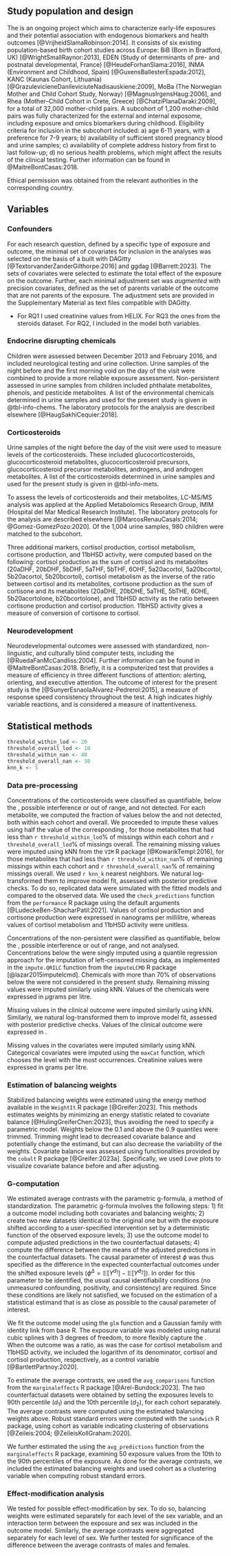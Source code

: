 ## Study population and design {#sec-design}

The \acr{helix} is an ongoing project which aims to characterize early-life exposures and their potential association with endogenous biomarkers and health outcomes [@VrijheidSlamaRobinson:2014]. It consists of six existing population-based birth cohort studies across Europe: BiB (Born in Bradford, UK) [@WrightSmallRaynor:2013], EDEN (Study of determinants of pre- and postnatal developmental, France) [@HeudeForhanSlama:2016], INMA (Environment and Childhood, Spain) [@GuxensBallesterEspada:2012], KANC (Kaunas Cohort, Lithuania) [@GrazulevicieneDanileviciuteNadisauskiene:2009], MoBa (The Norwegian Mother and Child Cohort Study, Norway) [@MagnusIrgensHaug:2006], and Rhea (Mother–Child Cohort in Crete, Greece) [@ChatziPlanaDaraki:2009], for a total of 32,000 mother-child pairs. A \acr{helix} subcohort of 1,200 mother-child pairs was fully characterized for the external and internal exposome, including exposure and omics biomarkers during childhood. Eligibility criteria for inclusion in the \acr{helix} subcohort included: a) age 6-11 years, with a preference for 7-9 years; b) availability of sufficient stored pregnancy blood and urine samples; c) availability of complete address history from first to last follow-up; d) no serious health problems, which might affect the results of the clinical testing. Further information can be found in @MaitreBontCasas:2018.

Ethical permission was obtained from the relevant authorities in the corresponding country.

## Variables {#sec-vars}

### Confounders {#sec-confounders}

For each research question, defined by a specific type of exposure and outcome, the minimal set of covariates for inclusion in the analyses was selected on the basis of a \acr{dag} built with DAGitty [@TextorvanderZanderGilthorpe:2016] and ggdag [@Barrett:2023]. The sets of covariates were selected to estimate the total effect of the exposure on the outcome. Further, each minimal adjustment set was *augmented* with precision covariates, defined as the set of parents variable of the outcome that are not parents of the exposure. The adjustment sets are provided in the Supplementary Material as text files compatible with DAGitty.

- For RQ1 I used creatinine values from HELIX. For RQ3 the ones from the steroids dataset. For RQ2, I included in the model both variables.

### Endocrine disrupting chemicals {#sec-edcs}

Children were assessed between December 2013 and February 2016, and included neurological testing and urine collection. Urine samples of the night before and the first morning void on the day of the visit were combined to provide a more reliable exposure assessment. Non-persistent \acr{edcs} assessed in urine samples from children included phthalate metabolites, phenols, and \acr{op} pesticide metabolites. A list of the environmental chemicals determined in urine samples and used for the present study is given in @tbl-info-chems. The laboratory protocols for the analysis are described elsewhere [@HaugSakhiCequier:2018].

### Corticosteroids {#sec-steroids}

Urine samples of the night before the day of the visit were used to measure levels of the corticosteroids. These included glucocorticosteroids, glucocorticosteroid metabolites, glucocorticosteroid precursors, glucocorticosteroid precursor metabolites, androgens, and androgen metabolites. A list of the corticosteroids determined in urine samples and used for the present study is given in @tbl-info-mets.

To assess the levels of corticosteroids and their metabolites, LC-MS/MS analysis was applied at the Applied Metabolomics Research Group, IMIM (Hospital del Mar Medical Research Institute). The laboratory protocols for the analysis are described elsewhere [@MarcosRenauCasals:2014; @Gomez-GomezPozo:2020]. Of the 1,004 urine samples, 980 children were matched to the \acr{helix} subcohort.

Three additional markers, cortisol production, cortisol metabolism, cortisone production, and 11bHSD activity, were computed based on the following: cortisol production as the sum of cortisol and its metabolites (20aDHF, 20bDHF, 5bDHF, 5aTHF, 5bTHF, 6OHF, 5a20acortol, 5a20bcortol, 5b20acortol, 5b20bcortol), cortisol metabolism as the inverse of the ratio between cortisol and its metabolites, cortisone production as the sum of cortisone and its metabolites (20aDHE, 20bDHE, 5aTHE, 5bTHE, 6OHE, 5b20acortolone, b20bcortolone), and 11bHSD activity as the ratio between cortisone production and cortisol production. 11bHSD activity gives a measure of conversion of cortisone to cortisol.

### Neurodevelopment {#sec-neurodevelopment}

Neurodevelopmental outcomes were assessed with standardized, non-linguistic, and culturally blind computer tests, including the \acr{ant} [@RuedaFanMcCandliss:2004]. Further information can be found in @MaitreBontCasas:2018. Briefly, it is a computerized test that provides a measure of efficiency in three different functions of attention: alerting, orienting, and executive attention. The outcome of interest for the present study is the \acr{hitrtse} [@SunyerEsnaolaAlvarez-Pedrerol:2015], a measure of response speed consistency throughout the test. A high \acr{hitrtse} indicates highly variable reactions, and is considered a measure of inattentiveness.

## Statistical methods {#sec-stat-methods}

```r
threshold_within_lod <- 20
threshold_overall_lod <- 10
threshold_within_nan <- 40
threshold_overall_nan <- 30
knn_k <- 5
```

### Data pre-processing {#sec-dat-preproc}

Concentrations of the corticosteroids were classified as quantifiable, below the \acr{loq}, possible interference or out of range, and not detected. For each metabolite, we computed the fraction of values below the \acr{loq} and not detected, both within each cohort and overall. We proceeded to impute these values using half the value of the corresponding \acr{lloq}, for those metabolites that had less than `r threshold_within_lod`% of missings within each cohort and `r threshold_overall_lod`% of missings overall.
The remaining missing values were imputed using kNN from the `VIM` R package [@KowarikTempl:2016], for those metabolites that had less than `r threshold_within_nan`% of remaining missings within each cohort and `r threshold_overall_nan`% of remaining missings overall. We used `r knn_k` nearest neighbors. We natural log-transformed them to improve model fit, assessed with posterior predictive checks. To do so, replicated data were simulated with the fitted models and compared to the observed data. We used the `check_predictions` function from the `performance` R package using the default arguments [@LudeckeBen-ShacharPatil:2021]. Values of cortisol production and cortisone production were expressed in nanograms per millilitre, whereas values of cortisol metabolism and 11bHSD activity were unitless.

Concentrations of the non-persistent \acr{edcs} were classified as quantifiable, below the \acr{lod}, possible interference or out of range, and not analysed. Concentrations below the \acr{lod} were singly imputed using a quantile regression approach for the imputation of left-censored missing data, as implemented in the `impute.QRILC` function from the `imputeLCMD` R package [@lazar2015imputelcmd]. Chemicals with more than 70% of observations below the \acr{lod} were not considered in the present study. Remaining missing values were imputed similarly using kNN. Values of the chemicals were expressed in $\mu$grams per litre.

Missing values in the clinical outcome were imputed similarly using kNN. Similarly, we natural log-transformed them to improve model fit, assessed with posterior predictive checks. Values of the clinical outcome were expressed in \acr{mss}.

Missing values in the covariates were imputed similarly using kNN. Categorical covariates were imputed using the `maxCat` function, which chooses the level with the most occurrences. Creatinine values were expressed in grams per litre.

### Estimation of balancing weights {#sec-weights-est}

Stabilized balancing weights were estimated using the energy method available in the `WeightIt` R package [@Greifer:2023]. This methods estimates weights by minimizing an energy statistic related to covariate balance [@HulingGreiferChen:2023], thus avoiding the need to specify a parametric model.
Weights below the 0.1 and above the 0.9 quantiles were trimmed. Trimming might lead to decreased covariate balance and potentially change the estimand, but can also decrease the variability of the weights.
Covariate balance was assessed using functionalities provided by the `cobalt` R package [@Greifer:2023a]. Specifically, we used *Love* plots to visualize covariate balance before and after adjusting.

### G-computation {#sec-gcomp}

We estimated average contrasts with the parametric g-formula, a method of standardization. The parametric g-formula involves the following steps: 1) fit a outcome model including both covariates and balancing weights; 2) create two new datasets identical to the original one but with the exposure shifted according to a user-specified intervention set by a deterministic function of the observed exposure levels; 3) use the outcome model to compute adjusted predictions in the two counterfactual datasets; 4) compute the difference between the means of the adjusted predictions in the counterfactual datasets. The causal parameter of interest $\phi$ was thus specified as the difference in the expected counterfactual outcomes under the shifted exposure levels $\left( \phi^\Delta = \mathbb{E} \left[ Y^{d_1} \right] - \mathbb{E} \left[ Y^{d_2} \right] \right)$. In order for this parameter to be identified, the usual causal identifiability conditions (no unmeasured confounding, positivity, and consistency) are required. Since these conditions are likely not satisfied, we focused on the estimation of a statistical estimand that is as close as possible to the causal parameter of interest.

We fit the outcome model using the `glm` function and a Gaussian family with identity link from base R. The exposure variable was modeled using natural cubic splines with 3 degrees of freedom, to more flexibly capture the \acr{adrf}. When the outcome was a ratio, as was the case for cortisol metabolism and 11bHSD activity, we included the logarithm of its denominator, cortisol and cortisol production, respectively, as a control variable [@BartlettPartnoy:2020].

To estimate the average contrasts, we used the `avg_comparisons` function from the `marginaleffects` R package [@Arel-Bundock:2023]. The two counterfactual datasets were obtained by setting the exposures levels to 90th percentile ($d_1$) and the 10th percentile ($d_2$), for each cohort separately. The average contrasts were computed using the estimated balancing weights above. Robust standard errors were computed with the `sandwich` R package, using cohort as variable indicating clustering of observations [@Zeileis:2004; @ZeileisKollGraham:2020].

We further estimated the \acr{adrf} using the `avg_predictions` function from the `marginaleffects` R package, examining 50 exposure values from the 10th to the 90th percentiles of the exposure. As done for the average contrasts, we included the estimated balancing weights and used cohort as a clustering variable when computing robust standard errors.

### Effect-modification analysis

We tested for possible effect-modification by sex. To do so, balancing weights were estimated separately for each level of the sex variable, and an interaction term between the exposure and sex was included in the outcome model. Similarly, the average contrasts were aggregated separately for each level of sex. We further tested for significance of the difference between the average contrasts of males and females.
